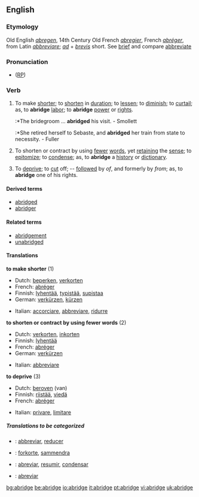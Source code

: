 ==English==

===Etymology===
Old English ''[[abregen]]'', 14th Century Old French ''[[abregier]]'', French ''[[abréger]]'', from Latin ''[[abbreviare]]''; ''[[ad]]'' + ''[[brevis]]'' short. See [[brief]] and compare [[abbreviate]]

===Pronunciation===
* ([[RP]]) {{IPA|/əˈbrɪdʒ/}}

===Verb===
{{en-verb|abridg|ing}}

# {{transitive}} To make [[shorter]]; to [[shorten]] in [[duration]]; to [[lessen]]; to [[diminish]]; to [[curtail]]; as, to '''abridge''' [[labor]]; to '''abridge''' [[power]] or [[right]]s.
#:*The bridegroom ... '''abridged''' his visit. - Smollett
#:*She retired herself to Sebaste, and '''abridged''' her train from state to necessity. - Fuller
# {{transitive}} To shorten or contract by using [[fewer]] [[word]]s, yet [[retaining]] the [[sense]]; to [[epitomize]]; to [[condense]]; as, to '''abridge''' a [[history]] or [[dictionary]].
# {{transitive}} To [[deprive]]; to [[cut]] off; -- [[follow]]ed by ''of'', and formerly by ''from''; as, to '''abridge''' one of his rights.

====Derived terms====
* [[abridged]]
* [[abridger]]

====Related terms====
* [[abridgement]]
* [[unabridged]]

====Translations====
'''to make shorter''' (1)
{{top}}
*Dutch: [[beperken]], [[verkorten]]
*French: [[abréger]]
*Finnish: [[lyhentää]], [[typistää]], [[supistaa]]
*German: [[verkürzen]], [[kürzen]]
{{mid}}
*Italian: [[accorciare]], [[abbreviare]], [[ridurre]]
{{bottom}}

'''to shorten or contract by using fewer words''' (2)
{{top}}
*Dutch: [[verkorten]], [[inkorten]]
*Finnish: [[lyhentää]]
*French: [[abréger]]
*German: [[verkürzen]]
{{mid}}
*Italian: [[abbreviare]]
{{bottom}}

'''to deprive''' (3)
{{top}}
*Dutch: [[beroven]] (van)
*Finnish: [[riistää]], [[viedä]]
*French: [[abréger]]
{{mid}}
*Italian: [[privare]], [[limitare]]
{{bottom}}

=====Translations to be categorized=====
{{checktrans}}
*{{ttbc|Interlingua}}: [[abbreviar]], [[reducer]]
*{{ttbc|Norwegian}}: [[forkorte]], [[sammendra]]
*{{ttbc|Portuguese}}: [[abreviar]], [[resumir]], [[condensar]]
*{{ttbc|Spanish}}: [[abreviar]]

[[bg:abridge]]
[[be:abridge]]
[[io:abridge]]
[[it:abridge]]
[[pt:abridge]]
[[vi:abridge]]
[[uk:abridge]]